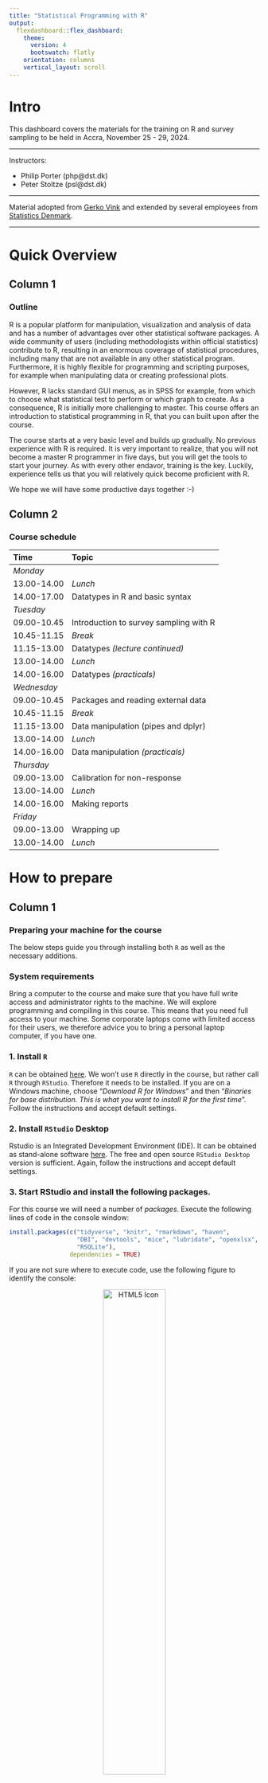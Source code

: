 ```yaml
---
title: "Statistical Programming with R"
output: 
  flexdashboard::flex_dashboard:
    theme: 
      version: 4
      bootswatch: flatly
    orientation: columns
    vertical_layout: scroll
---
```


# Intro {.sidebar}

This dashboard covers the materials for the training on R and survey sampling to be held in Accra, November 25 - 29, 2024.

---

Instructors: 

- Philip Porter (php@dst.dk)
- Peter Stoltze (psl@dst.dk)


---

Material adopted from [Gerko Vink](https://github.com/gerkovink/R) and extended by several employees from [Statistics Denmark](http://www.dst.dk/en/).


---
# Quick Overview

## Column 1

### Outline
R is a popular platform for manipulation, visualization and analysis of data and has a number of advantages over other statistical software packages. A wide community of users (including methodologists within official statistics) contribute to R, resulting in an enormous coverage of statistical procedures, including many that are not available in any other statistical program. Furthermore, it is highly flexible for programming and scripting purposes, for example when manipulating data or creating professional plots.

However, R lacks standard GUI menus, as in SPSS for example, from which to choose what statistical test to perform or which graph to create. As a consequence, R is initially more challenging to master. This course offers an introduction to statistical programming in R, that you can built upon after the course. 

The course starts at a very basic level and builds up gradually. No previous experience with R is required. It is very important to realize, that you will not become a master R programmer in five days, but you will get the tools to start your journey. As with every other endavor, training is the key. Luckily, experience tells us that you will relatively quick become proficient with R.  

We hope we will have some productive days together :-)

## Column 2

### Course schedule 

| Time        | Topic                                           |
|:------------|:------------------------------------------------|
| *Monday*    |                                                 |
| 13.00-14.00 | *Lunch*                                         |
| 14.00-17.00 | Datatypes in R and basic syntax                 |
| *Tuesday*   |                                                 |
| 09.00-10.45 | Introduction to survey sampling with R          |  
| 10.45-11.15 | *Break*                                         |
| 11.15-13.00 | Datatypes *(lecture continued)*                 |
| 13.00-14.00 | *Lunch*                                         |
| 14.00-16.00 | Datatypes *(practicals)*                        |
| *Wednesday* |                                                 |
| 09.00-10.45 | Packages and reading external data              |
| 10.45-11.15 | *Break*                                         |
| 11.15-13.00 | Data manipulation (pipes and dplyr)             |  
| 13.00-14.00 | *Lunch*                                         |
| 14.00-16.00 | Data manipulation *(practicals)*                |
| *Thursday*  |                                                 |
| 09.00-13.00 | Calibration for non-response                    |  
| 13.00-14.00 | *Lunch*                                         |
| 14.00-16.00 | Making reports                                  |
| *Friday*    |                                                 |
| 09.00-13.00 | Wrapping up                                     |  
| 13.00-14.00 | *Lunch*                                         |



# How to prepare

## Column 1

### Preparing your machine for the course
The below steps guide you through installing both `R` as well as the necessary additions.

### **System requirements**

Bring a computer to the course and make sure that you have full write access and administrator rights to the machine. We will explore programming and compiling in this course. This means that you need full access to your machine. Some corporate laptops come with limited access for their users, we therefore advice you to bring a personal laptop computer, if you have one. 

### **1. Install `R`**
`R` can be obtained [here](https://cran.r-project.org). We won't use `R` directly in the course, but rather call `R` through `RStudio`. Therefore it needs to be installed. If you are on a Windows machine, choose "*Download R for Windows*" and then "*Binaries for base distribution. This is what you want to install R for the first time*". Follow the instructions and accept default settings. 

### **2. Install `RStudio` Desktop**

Rstudio is an Integrated Development Environment (IDE). It can be obtained as stand-alone software [here](https://www.posit.co/downloads/). The free and open source `RStudio Desktop` version is sufficient. Again, follow the instructions and accept default settings.

### **3. Start RStudio and install the following packages. **

For this course we will need a number of *packages*. Execute the following lines of code in the console window:

```r
install.packages(c("tidyverse", "knitr", "rmarkdown", "haven",
                   "DBI", "devtools", "mice", "lubridate", "openxlsx",
                   "RSQLite"), 
                 dependencies = TRUE)
```


If you are not sure where to execute code, use the following figure to identify the console:

<center>
<img src="console.png" alt="HTML5 Icon" width = 50%>
</center>

Just copy and paste the installation command and press the return key. When asked 

```r
Do you want to install from sources the package which needs 
compilation? (Yes/no/cancel)
```

type `Yes` in the console and press the return key. This might seem tricky first time, but installing packages will soon become second nature.

# Monday 

### Materials for Monday

We adapt the course as we go. To ensure that you work with the latest iteration of the course materials, I advice all course participants to access the materials online at [peterstoltze.github.io/R_Accra_2024](https://peterstoltze.github.io/R_Accra_2024/).

Lecture presentation and exercises will be made available here. Download the files and put them in their own directory.

- Part A: Introduction to R and RStudio
    - [Lecture](Contents/Part A - Introduction/Lecture_A.html){target="_blank"}
    - [Practical](Contents/Part A - Introduction/Practical_A_walkthrough.html){target="_blank"}
    - Files for Practical:
        - [`notebook.R`](Contents/Part A - Introduction/notebook.R){target="_blank"}
        - [`markdown.Rmd`](Contents/Part A - Introduction/markdown.Rmd){target="_blank"}

- Part B: Datatypes in R and basic syntax
    - [Lecture](Contents/Part B - Datatypes/Lecture_B.html){target="_blank"}
    - [Practical](Contents/Part B - Datatypes/Practical_B.html){target="_blank"}
    - Files for Practical:
        - [`boys.RData`](Contents/Part B - Datatypes/boys.RData){target="_blank"}
        - [Practical (walkthrough)](Contents/Part B - Datatypes/Practical_B_Walkthrough.html){target="_blank"}

Lectures and practicals are in `html` format and open in a new browser pane. For some practicals there are supplementary files, that you should download and store in a folder on your own computer. Sometimes the supplementary material includes a walkthrough (solution) to the exercise, but try to solve the practical by yourself first.

# Tuesday

### Materials for Tuesday

We adapt the course as we go. To ensure that you work with the latest iteration of the course materials, I advice all course participants to access the materials online at [peterstoltze.github.io/R_Accra_2024](https://peterstoltze.github.io/R_Accra_2024/).

Lecture presentation and exercises will be made available here. Download the files and put them in their own directory.

- Part C: Introduction to sampling with R
    - [Lecture](Contents/Part C - Sampling intro/Sampling_Intro.html){target="_blank"}

# Wednesday

### Materials for Wednesday

We adapt the course as we go. To ensure that you work with the latest iteration of the course materials, I advice all course participants to access the materials online at [peterstoltze.github.io/R_Accra_2024](https://peterstoltze.github.io/R_Accra_2024/).

Lecture presentation and exercises will be made available here. Download the files and put them in their own directory.

- Part D: Packages and reading external data
    - [Lecture](Contents/Part D - External data/Lecture_D.html){target="_blank"}
    - [Practical](Contents/Part D - External data/Practical_D.html){target="_blank"}
    - [Practical (solutions)](Contents/Part D - External data/Practical_D_sol.html){target="_blank"}

- Part E: Data manipulation and tidyverse
    - [Lecture](Contents/Part E - Wrangling/Lecture_E.html){target="_blank"}
    - [Practical 1](Contents/Part E - Wrangling/Practical_E1.html){target="_blank"}
    - [Practical 2](Contents/Part E - Wrangling/Practical_E2.html){target="_blank"}

Lectures and practicals are in `html` format and open in a new browser pane.


# Thursday

### Materials for Thursday

We adapt the course as we go. To ensure that you work with the latest iteration of the course materials, I advice all course participants to access the materials online at [peterstoltze.github.io/R_Accra_2024](https://peterstoltze.github.io/R_Accra_2024/).

Lecture presentation and exercises will be made available here. Download the files and put them in their own directory.

# Friday

### Materials for Friday

We adapt the course as we go. To ensure that you work with the latest iteration of the course materials, I advice all course participants to access the materials online at [peterstoltze.github.io/R_Accra_2024](https://peterstoltze.github.io/R_Accra_2024/).

Lecture presentation and exercises will be made available here. Download the files and put them in their own directory.



# Further studies

## Column 1

### What to do after the course

The following references are currently available for free, either as pdfs or as extensive webpages (written with [RMarkdown](https://rmarkdown.rstudio.com/) and [bookdown](https://bookdown.org/)). They are all very useful and we highly recommend them. 

- [R for Data Science](https://r4ds.had.co.nz): written by Hadley Wickham and Garrett Grolemund this book relies almost exclusively on the [tidyverse](https://www.tidyverse.org/) approach to data analysis. Many highly effective tools will be right at your fingertips after reading this book and working through the many exercises.
- [Advanced R](https://adv-r.hadley.nz/): You want to gain deeper knowledge of R and you wnat to learn from one of the most influential R contributors. This one is for you!
- [Rmarkdown](https://bookdown.org/yihui/rmarkdown/): A very thorough look at RMarkdown. No need to read everything, but if there is a subject you struggle with, take a look at the index.
- [ggplot2 - The book](https://ggplot2-book.org/): The ultimate guide to `ggplot` written by Hadley Wickham who is also the author to the package. It is quite long, but if you want to truely understand it, this is the place to start.

[Happy Git and GitHub for the useR ](https://happygitwithr.com/index.html) is a great introduction to version control using Git and GitHub together with RStudio. Written by Jenny Bryan in a very concise style. Version control is highly recommended as the backbone of a reproducible workflow!

I also recommend looking at [Awesome official statistics software](https://github.com/SNStatComp/awesome-official-statistics-software), which guides you to great resource for official statistics organised by GSBPM.

Finally we have to mention [ChatGPT](https://chat.openai.com/) which even in the free GPT-3.5 version is a quite capable R programmer! You can use ChatGPT to explain what a piece of R code is doing, or you can use ChatGPT to suggest code for a certain task. But as in every other setting, the more precise you are able to phrase the question, the better the answer will generally be. Of course, you need to validate the output from ChatGPT yourself, and of course no sensitive information should be handed over to ChatGPT. 